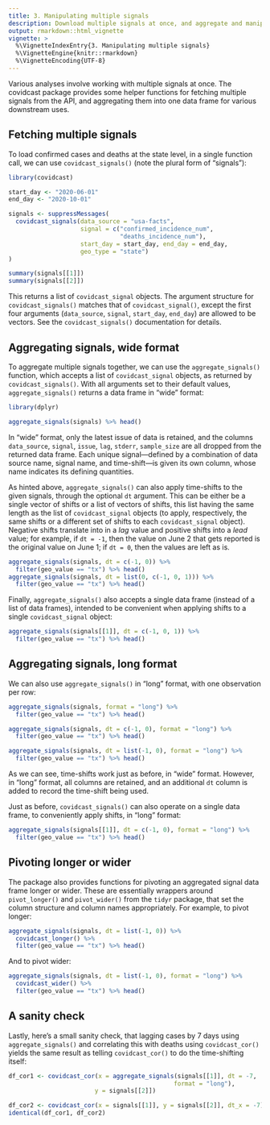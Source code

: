 ```yaml
---
title: 3. Manipulating multiple signals
description: Download multiple signals at once, and aggregate and manipulate them in various ways.
output: rmarkdown::html_vignette
vignette: >
  %\VignetteIndexEntry{3. Manipulating multiple signals}
  %\VignetteEngine{knitr::rmarkdown}
  %\VignetteEncoding{UTF-8}
---
```


Various analyses involve working with multiple signals at once. The covidcast
package provides some helper functions for fetching multiple signals from the
API, and aggregating them into one data frame for various downstream uses.

## Fetching multiple signals

To load confirmed cases and deaths at the state level, in a single function
call, we can use `covidcast_signals()` (note the plural form of "signals"):

```r
library(covidcast)

start_day <- "2020-06-01"
end_day <- "2020-10-01"

signals <- suppressMessages(
  covidcast_signals(data_source = "usa-facts",
                    signal = c("confirmed_incidence_num",
                               "deaths_incidence_num"),
                    start_day = start_day, end_day = end_day,
                    geo_type = "state")
)

summary(signals[[1]])
summary(signals[[2]])
```

This returns a list of `covidcast_signal` objects. The argument structure for
`covidcast_signals()` matches that of `covidcast_signal()`, except the first
four arguments (`data_source`, `signal`, `start_day`, `end_day`) are allowed to
be vectors. See the `covidcast_signals()` documentation for details.

## Aggregating signals, wide format

To aggregate multiple signals together, we can use the `aggregate_signals()`
function, which accepts a list of `covidcast_signal` objects, as returned by
`covidcast_signals()`. With all arguments set to their default values,
`aggregate_signals()` returns a data frame in "wide" format:

```r
library(dplyr)

aggregate_signals(signals) %>% head()
```

In "wide" format, only the latest issue of data is retained, and the columns
`data_source`, `signal`, `issue`, `lag`, `stderr`, `sample_size` are all dropped
from the returned data frame. Each unique signal---defined by a combination of
data source name, signal name, and time-shift---is given its own column, whose
name indicates its defining quantities.

As hinted above, `aggregate_signals()` can also apply time-shifts to the given
signals, through the optional `dt` argument. This can be either be a single
vector of shifts or a list of vectors of shifts, this list having the same
length as the list of `covidcast_signal` objects (to apply, respectively, the
same shifts or a different set of shifts to each `covidcast_signal` object).
Negative shifts translate into in a *lag* value and positive shifts into a
*lead* value; for example, if `dt = -1`, then the value on June 2 that gets
reported is the original value on June 1; if `dt = 0`, then the values are left
as is.

```r
aggregate_signals(signals, dt = c(-1, 0)) %>%
  filter(geo_value == "tx") %>% head()
aggregate_signals(signals, dt = list(0, c(-1, 0, 1))) %>%
  filter(geo_value == "tx") %>% head()
```

Finally, `aggregate_signals()` also accepts a single data frame (instead of a
list of data frames), intended to be convenient when applying shifts to a single
`covidcast_signal` object:

```r
aggregate_signals(signals[[1]], dt = c(-1, 0, 1)) %>%
  filter(geo_value == "tx") %>% head()
```

## Aggregating signals, long format

We can also use `aggregate_signals()` in "long" format, with one observation
per row:

```r
aggregate_signals(signals, format = "long") %>%
  filter(geo_value == "tx") %>% head()

aggregate_signals(signals, dt = c(-1, 0), format = "long") %>%
  filter(geo_value == "tx") %>% head()

aggregate_signals(signals, dt = list(-1, 0), format = "long") %>%
  filter(geo_value == "tx") %>% head()
```

As we can see, time-shifts work just as before, in "wide" format. However, in
"long" format, all columns are retained, and an additional `dt` column is added
to record the time-shift being used.

Just as before, `covidcast_signals()` can also operate on a single data frame,
to conveniently apply shifts, in "long" format:

```r
aggregate_signals(signals[[1]], dt = c(-1, 0), format = "long") %>%
  filter(geo_value == "tx") %>% head()
```

## Pivoting longer or wider

The package also provides functions for pivoting an aggregated signal data frame
longer or wider. These are essentially wrappers around `pivot_longer()` and
`pivot_wider()` from the `tidyr` package, that set the column structure and
column names appropriately. For example, to pivot longer:

```r
aggregate_signals(signals, dt = list(-1, 0)) %>%
  covidcast_longer() %>%
  filter(geo_value == "tx") %>% head()
```

And to pivot wider:

```r
aggregate_signals(signals, dt = list(-1, 0), format = "long") %>%
  covidcast_wider() %>%
  filter(geo_value == "tx") %>% head()
```

## A sanity check

Lastly, here's a small sanity check, that lagging cases by 7 days using
`aggregate_signals()` and correlating this with deaths using `covidcast_cor()`
yields the same result as telling `covidcast_cor()` to do the time-shifting
itself:

```r
df_cor1 <- covidcast_cor(x = aggregate_signals(signals[[1]], dt = -7,
                                              format = "long"),
                        y = signals[[2]])

df_cor2 <- covidcast_cor(x = signals[[1]], y = signals[[2]], dt_x = -7)
identical(df_cor1, df_cor2)
```
